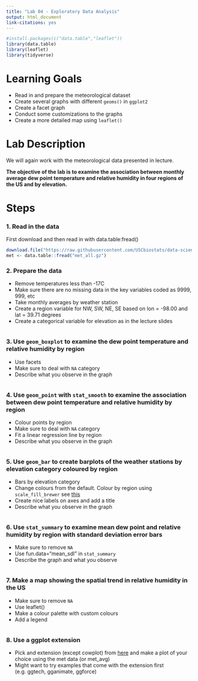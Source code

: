 ```yaml
---
title: "Lab 04 - Exploratory Data Analysis"
output: html_document
link-citations: yes
---
```




```r
#install.packages(c("data.table","leaflet"))
library(data.table)
library(leaflet)
library(tidyverse)
```

# Learning Goals

- Read in and prepare the meteorological dataset
- Create several graphs with different `geoms()` in `ggplot2`
- Create a facet graph
- Conduct some customizations to the graphs
- Create a more detailed map using `leaflet()`


# Lab Description

We will again work with the meteorological data presented in lecture.

**The objective of the lab is to examine the association between monthly average dew point temperature and relative humidity in four regions of the US and by elevation.**

# Steps

### 1. Read in the data

First download and then read in with data.table:fread()

```r
download.file("https://raw.githubusercontent.com/USCbiostats/data-science-data/master/02_met/met_all.gz", "met_all.gz", method="libcurl", timeout = 60)
met <- data.table::fread("met_all.gz")
```

### 2. Prepare the data

- Remove temperatures less than -17C
- Make sure there are no missing data in the key variables coded as 9999, 999, etc
- Take monthly averages by weather station
- Create a region variable for NW, SW, NE, SE based on lon = -98.00 and lat = 39.71 degrees
- Create a categorical variable for elevation as in the lecture slides

```r

```

### 3. Use `geom_boxplot` to examine the dew point temperature and relative humidity by region

- Use facets
- Make sure to deal with `NA` category
- Describe what you observe in the graph
```r

```

### 4. Use `geom_point` with `stat_smooth` to examine the association between dew point temperature and relative humidity by region

- Colour points by region
- Make sure to deal with `NA` category
- Fit a linear regression line by region
- Describe what you observe in the graph

```r

```

### 5. Use `geom_bar` to create barplots of the weather stations by elevation category coloured by region

- Bars by elevation category
- Change colours from the default. Colour by region using `scale_fill_brewer` see [this](http://rstudio-pubs-static.s3.amazonaws.com/5312_98fc1aba2d5740dd849a5ab797cc2c8d.html)
- Create nice labels on axes and add a title
- Describe what you observe in the graph

```r

```

### 6. Use `stat_summary` to examine mean dew point and relative humidity by region with standard deviation error bars

- Make sure to remove `NA`
- Use fun.data="mean_sdl" in `stat_summary`
- Describe the graph and what you observe

```r

```

### 7. Make a map showing the spatial trend in relative humidity in the US

- Make sure to remove `NA`
- Use leaflet()
- Make a colour palette with custom colours
- Add a legend

```r

```

### 8. Use a ggplot extension

- Pick and extension (except cowplot) from [here](https://exts.ggplot2.tidyverse.org/gallery/) and make a plot of your choice using the met data (or met_avg)
- Might want to try examples that come with the extension first (e.g. ggtech, gganimate, ggforce)

